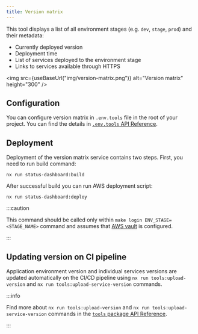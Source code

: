 ```yaml
---
title: Version matrix
---
```



This tool displays a list of all environment stages (e.g. `dev`, `stage`, `prod`) and their metadata:

- Currently deployed version
- Deployment time
- List of services deployed to the environment stage
- Links to services available through HTTPS


<img
  src={useBaseUrl("img/version-matrix.png")}
  alt="Version matrix"
  height="300"
/>

## Configuration

You can configure version matrix in `.env.tools` file in the root of your project. You can find the details in
[`.env.tools` API Reference](../../api-reference/env-files#envtools).


## Deployment

Deployment of the version matrix service contains two steps. First, you need to run build command:
```shell
nx run status-dashboard:build
```

After successful build you can run AWS deployment script:

```shell
nx run status-dashboard:deploy
```

:::caution

This command should be called only within `make login ENV_STAGE=<STAGE_NAME>` command and assumes that
[AWS vault](../../working-with-sb/infrastructure/initial-setup#aws-vault-profile) is configured.

:::


## Updating version on CI pipeline

Application environment version and individual services versions are updated automatically on the CI/CD pipeline using
`nx run tools:upload-version` and `nx run tools:upload-service-version` commands.

:::info

Find more about `nx run tools:upload-version` and `nx run tools:upload-service-version` commands in the
[`tools` package API Reference](../../api-reference/tools/commands).

:::
